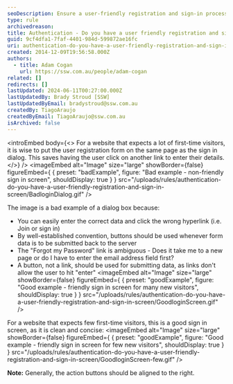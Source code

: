 ```yaml
---
seoDescription: Ensure a user-friendly registration and sign-in process by combining forms on the same page, utilizing submit buttons instead of links, and providing clear navigation options.
type: rule
archivedreason:
title: Authentication - Do you have a user friendly registration and sign in screen?
guid: 9cf4dfa1-7faf-4401-984d-599872ae16fc
uri: authentication-do-you-have-a-user-friendly-registration-and-sign-in-screen
created: 2014-12-09T19:56:58.000Z
authors:
  - title: Adam Cogan
    url: https://ssw.com.au/people/adam-cogan
related: []
redirects: []
lastUpdated: 2024-06-11T00:27:00.000Z
lastUpdatedBy: Brady Stroud [SSW]
lastUpdatedByEmail: bradystroud@ssw.com.au
createdBy: TiagoAraujo
createdByEmail: TiagoAraujo@ssw.com.au
isArchived: false
---
```


<introEmbed
  body={<>
For a website that expects a lot of first-time visitors, it is wise to put the user registration form on the same page as the sign in dialog. This saves having the user click on another link to enter their details.
  </>}
/>
<imageEmbed
  alt="Image"
  size="large"
  showBorder={false}
  figureEmbed={ {
    preset: "badExample",
    figure: "Bad example - non-friendly sign in screen",
    shouldDisplay: true
  } }
  src="/uploads/rules/authentication-do-you-have-a-user-friendly-registration-and-sign-in-screen/BadloginDialog.gif"
/>

The image is a bad example of a dialog box because:

* You can easily enter the correct data and click the wrong hyperlink (i.e. Join or sign in)
* By well-established convention, buttons should be used whenever form data is to be submitted back to the server
* The "Forgot my Password" link is ambiguous - Does it take me to a new page or do I have to enter the email address field first?
* A button, not a link, should be used for submitting data, as links don't allow the user to hit "enter"
<imageEmbed
  alt="Image"
  size="large"
  showBorder={false}
  figureEmbed={ {
    preset: "goodExample",
    figure: "Good example - friendly sign in screen for many new visitors",
    shouldDisplay: true
  } }
  src="/uploads/rules/authentication-do-you-have-a-user-friendly-registration-and-sign-in-screen/GoodloginScreen.gif"
/>

For a website that expects few first-time visitors, this is a good sign in screen, as it is clean and concise:
<imageEmbed
  alt="Image"
  size="large"
  showBorder={false}
  figureEmbed={ {
    preset: "goodExample",
    figure: "Good example - friendly sign in screen for few new visitors",
    shouldDisplay: true
  } }
  src="/uploads/rules/authentication-do-you-have-a-user-friendly-registration-and-sign-in-screen/GoodloginScreen-few.gif"
/>

**Note:** Generally, the action buttons should be aligned to the right.
